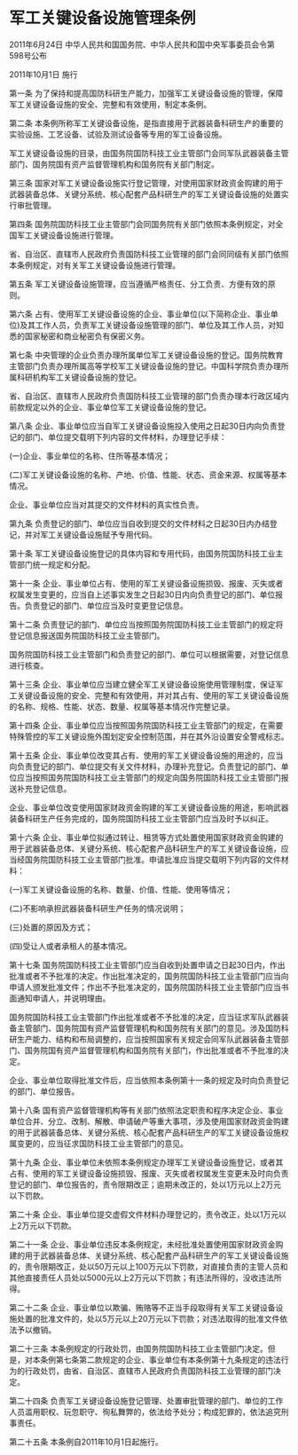 # 军工关键设备设施管理条例

2011年6月24日 中华人民共和国国务院、中华人民共和国中央军事委员会令第598号公布

2011年10月1日 施行

  

第一条 为了保持和提高国防科研生产能力，加强军工关键设备设施的管理，保障军工关键设备设施的安全、完整和有效使用，制定本条例。

第二条 本条例所称军工关键设备设施，是指直接用于武器装备科研生产的重要的实验设施、工艺设备、试验及测试设备等专用的军工设备设施。

军工关键设备设施的目录，由国务院国防科技工业主管部门会同军队武器装备主管部门、国务院国有资产监督管理机构和国务院有关部门制定。

第三条 国家对军工关键设备设施实行登记管理，对使用国家财政资金购建的用于武器装备总体、关键分系统、核心配套产品科研生产的军工关键设备设施的处置实行审批管理。

第四条 国务院国防科技工业主管部门会同国务院有关部门依照本条例规定，对全国军工关键设备设施进行管理。

省、自治区、直辖市人民政府负责国防科技工业管理的部门会同同级有关部门依照本条例规定，对有关军工关键设备设施进行管理。

第五条 军工关键设备设施管理，应当遵循严格责任、分工负责、方便有效的原则。

第六条 占有、使用军工关键设备设施的企业、事业单位(以下简称企业、事业单位)及其工作人员，负责军工关键设备设施管理的部门、单位及其工作人员，对知悉的国家秘密和商业秘密负有保密义务。

第七条 中央管理的企业负责办理所属单位军工关键设备设施的登记。国务院教育主管部门负责办理所属高等学校军工关键设备设施的登记。中国科学院负责办理所属科研机构军工关键设备设施的登记。

省、自治区、直辖市人民政府负责国防科技工业管理的部门负责办理本行政区域内前款规定以外的企业、事业单位军工关键设备设施的登记。

第八条 企业、事业单位应当自军工关键设备设施投入使用之日起30日内向负责登记的部门、单位提交载明下列内容的文件材料，办理登记手续：

(一)企业、事业单位的名称、住所等基本情况；

(二)军工关键设备设施的名称、产地、价值、性能、状态、资金来源、权属等基本情况。

企业、事业单位应当对其提交的文件材料的真实性负责。

第九条 负责登记的部门、单位应当自收到提交的文件材料之日起30日内办结登记，并对军工关键设备设施赋予专用代码。

第十条 军工关键设备设施登记的具体内容和专用代码，由国务院国防科技工业主管部门统一规定和分配。

第十一条 企业、事业单位占有、使用的军工关键设备设施损毁、报废、灭失或者权属发生变更的，应当自上述事实发生之日起30日内向负责登记的部门、单位报告。负责登记的部门、单位应当及时变更登记信息。

第十二条 负责登记的部门、单位应当按照国务院国防科技工业主管部门的规定将登记信息报送国务院国防科技工业主管部门。

国务院国防科技工业主管部门和负责登记的部门、单位可以根据需要，对登记信息进行核查。

第十三条 企业、事业单位应当建立健全军工关键设备设施使用管理制度，保证军工关键设备设施的安全、完整和有效使用，并对其占有、使用的军工关键设备设施的名称、规格、性能、状态、数量、权属等基本情况作完整记录。

第十四条 企业、事业单位应当按照国务院国防科技工业主管部门的规定，在需要特殊管控的军工关键设施外围划定安全控制范围，并在其外沿设置安全警戒标志。

第十五条 企业、事业单位改变其占有、使用的军工关键设备设施的用途的，应当向负责登记的部门、单位提交有关文件材料，办理补充登记。负责登记的部门、单位应当按照国务院国防科技工业主管部门的规定向国务院国防科技工业主管部门报送补充登记信息。

企业、事业单位改变使用国家财政资金购建的军工关键设备设施的用途，影响武器装备科研生产任务完成的，国务院国防科技工业主管部门应当及时予以纠正。

第十六条 企业、事业单位拟通过转让、租赁等方式处置使用国家财政资金购建的用于武器装备总体、关键分系统、核心配套产品科研生产的军工关键设备设施，应当经国务院国防科技工业主管部门批准。申请批准应当提交载明下列内容的文件材料：

(一)军工关键设备设施的名称、数量、价值、性能、使用等情况；

(二)不影响承担武器装备科研生产任务的情况说明；

(三)处置的原因及方式；

(四)受让人或者承租人的基本情况。

第十七条 国务院国防科技工业主管部门应当自收到处置申请之日起30日内，作出批准或者不予批准的决定。作出批准决定的，国务院国防科技工业主管部门应当向申请人颁发批准文件；作出不予批准决定的，国务院国防科技工业主管部门应当书面通知申请人，并说明理由。

国务院国防科技工业主管部门作出批准或者不予批准的决定，应当征求军队武器装备主管部门、国务院国有资产监督管理机构和国务院有关部门的意见。涉及国防科研生产能力、结构和布局调整的，应当按照国家有关规定会同军队武器装备主管部门、国务院国有资产监督管理机构和国务院有关部门，作出批准或者不予批准的决定。

企业、事业单位取得批准文件后，应当依照本条例第十一条的规定及时向负责登记的部门、单位报告。

第十八条 国有资产监督管理机构等有关部门依照法定职责和程序决定企业、事业单位合并、分立、改制、解散、申请破产等重大事项，涉及使用国家财政资金购建的用于武器装备总体、关键分系统、核心配套产品科研生产的军工关键设备设施权属变更的，应当征求国防科技工业主管部门的意见。

第十九条 企业、事业单位未依照本条例规定办理军工关键设备设施登记，或者其占有、使用的军工关键设备设施损毁、报废、灭失或者权属发生变更未及时向负责登记的部门、单位报告的，责令限期改正；逾期未改正的，处以1万元以上2万元以下罚款。

第二十条 企业、事业单位提交虚假文件材料办理登记的，责令改正，处以1万元以上2万元以下罚款。

第二十一条 企业、事业单位违反本条例规定，未经批准处置使用国家财政资金购建的用于武器装备总体、关键分系统、核心配套产品科研生产的军工关键设备设施的，责令限期改正，处以50万元以上100万元以下罚款，对直接负责的主管人员和其他直接责任人员处以5000元以上2万元以下罚款；有违法所得的，没收违法所得。

第二十二条 企业、事业单位以欺骗、贿赂等不正当手段取得有关军工关键设备设施处置的批准文件的，处以5万元以上20万元以下罚款；对违法取得的批准文件依法予以撤销。

第二十三条 本条例规定的行政处罚，由国务院国防科技工业主管部门决定。但是，对本条例第七条第二款规定的企业、事业单位有本条例第十九条规定的违法行为的行政处罚，由省、自治区、直辖市人民政府负责国防科技工业管理的部门决定。

第二十四条 负责军工关键设备设施登记管理、处置审批管理的部门、单位的工作人员滥用职权、玩忽职守、徇私舞弊的，依法给予处分；构成犯罪的，依法追究刑事责任。

第二十五条 本条例自2011年10月1日起施行。